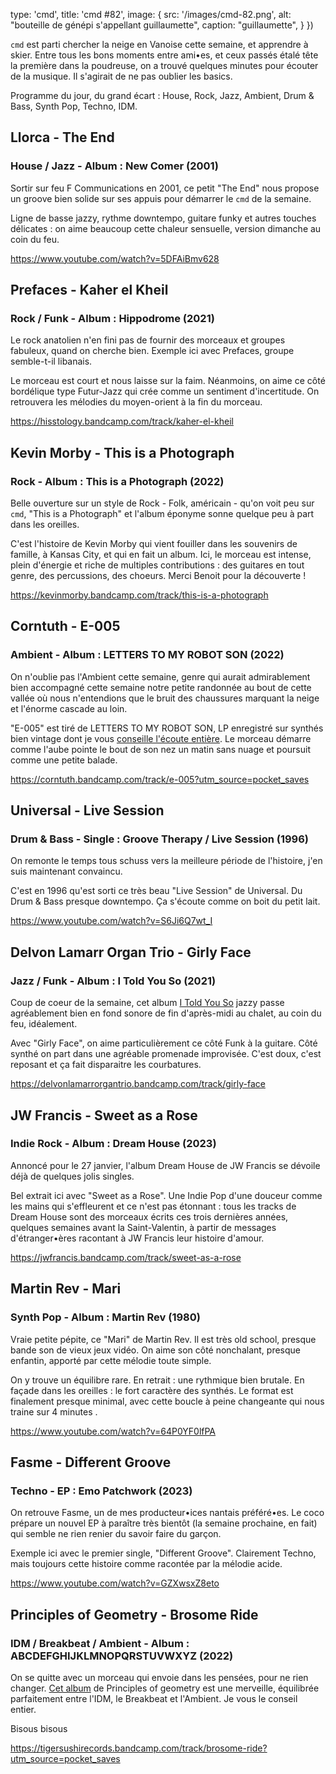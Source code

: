 
  type: 'cmd',
  title: 'cmd #82',
  image: {
    src: '/images/cmd-82.png',
    alt: "bouteille de génépi s'appellant guillaumette",
    caption: "guillaumette",
  }
})

`cmd` est parti chercher la neige en Vanoise cette semaine, et apprendre à
skier. Entre tous les bons moments entre ami•es, et ceux passés étalé tête la
première dans la poudreuse, on a trouvé quelques minutes pour écouter de la
musique. Il s'agirait de ne pas oublier les basics.

Programme du jour, du grand écart : House, Rock, Jazz, Ambient, Drum & Bass,
Synth Pop, Techno, IDM.



## Llorca - The End

### House / Jazz - Album : New Comer (2001)

Sortir sur feu F Communications en 2001, ce petit "The End" nous propose un
groove bien solide sur ses appuis pour démarrer le `cmd` de la semaine.

Ligne de basse jazzy, rythme downtempo, guitare funky et autres touches
délicates : on aime beaucoup cette chaleur sensuelle, version dimanche au coin
du feu.

https://www.youtube.com/watch?v=5DFAiBmv628



## Prefaces - Kaher el Kheil

### Rock / Funk - Album : Hippodrome (2021)

Le rock anatolien n'en fini pas de fournir des morceaux et groupes fabuleux,
quand on cherche bien. Exemple ici avec Prefaces, groupe semble-t-il libanais.

Le morceau est court et nous laisse sur la faim. Néanmoins, on aime ce côté
bordélique type Futur-Jazz qui crée comme un sentiment d'incertitude. On
retrouvera les mélodies du moyen-orient à la fin du morceau.

https://hisstology.bandcamp.com/track/kaher-el-kheil



## Kevin Morby - This is a Photograph

### Rock - Album : This is a Photograph (2022)

Belle ouverture sur un style de Rock - Folk, américain - qu'on voit peu sur
`cmd`, "This is a Photograph" et l'album éponyme sonne quelque peu à part dans
les oreilles.

C'est l'histoire de Kevin Morby qui vient fouiller dans les souvenirs de
famille, à Kansas City, et qui en fait un album. Ici, le morceau est intense,
plein d'énergie et riche de multiples contributions : des guitares en tout
genre, des percussions, des choeurs. Merci Benoit pour la découverte !

https://kevinmorby.bandcamp.com/track/this-is-a-photograph



## Corntuth  - E​-​005

### Ambient - Album : LETTERS TO MY ROBOT SON (2022)

On n'oublie pas l'Ambient cette semaine, genre qui aurait admirablement bien
accompagné cette semaine notre petite randonnée au bout de cette vallée où nous
n'entendions que le bruit des chaussures marquant la neige et l'énorme cascade
au loin.

"E-005" est tiré de LETTERS TO MY ROBOT SON, LP enregistré sur synthés bien
vintage dont je vous [conseille l'écoute
entière](https://corntuth.bandcamp.com/album/letters-to-my-robot-son-2). Le
morceau démarre comme l'aube pointe le bout de son nez un matin sans nuage et
poursuit comme une petite balade.

https://corntuth.bandcamp.com/track/e-005?utm_source=pocket_saves



## Universal - Live Session

### Drum & Bass - Single : Groove Therapy / Live Session (1996)

On remonte le temps tous schuss vers la meilleure période de l'histoire, j'en
suis maintenant convaincu.

C'est en 1996 qu'est sorti ce très beau "Live Session" de Universal. Du Drum &
Bass presque downtempo. Ça s'écoute comme on boit du petit lait.

https://www.youtube.com/watch?v=S6Ji6Q7wt_I



## Delvon Lamarr Organ Trio - Girly Face

### Jazz / Funk - Album : I Told You So (2021)

Coup de coeur de la semaine, cet album [I Told You
So](https://delvonlamarrorgantrio.bandcamp.com/album/i-told-you-so) jazzy passe
agréablement bien en fond sonore de fin d'après-midi au chalet, au coin du feu,
idéalement.

Avec "Girly Face", on aime particulièrement ce côté Funk à la guitare. Côté
synthé on part dans une agréable promenade improvisée. C'est doux, c'est
reposant et ça fait disparaitre les courbatures.

https://delvonlamarrorgantrio.bandcamp.com/track/girly-face



## JW Francis - Sweet as a Rose

### Indie Rock - Album : Dream House (2023)

Annoncé pour le 27 janvier, l'album Dream House de JW Francis se dévoile déjà de
quelques jolis singles.

Bel extrait ici avec "Sweet as a Rose". Une Indie Pop d'une douceur comme les
mains qui s'effleurent et ce n'est pas étonnant : tous les tracks de Dream House
sont des morceaux écrits ces trois dernières années, quelques semaines avant la
Saint-Valentin, à partir de messages d'étranger•ères racontant à JW Francis leur
histoire d'amour.

https://jwfrancis.bandcamp.com/track/sweet-as-a-rose



## Martin Rev - Mari

### Synth Pop - Album : Martin Rev (1980)

Vraie petite pépite, ce "Mari" de Martin Rev. Il est très old school, presque
bande son de vieux jeux vidéo. On aime son côté nonchalant, presque enfantin,
apporté par cette mélodie toute simple.

On y trouve un équilibre rare. En retrait : une rythmique bien brutale. En
façade dans les oreilles : le fort caractère des synthés. Le format est
finalement presque minimal, avec cette boucle à peine changeante qui nous traine
sur 4 minutes .

https://www.youtube.com/watch?v=64P0YF0lfPA



## Fasme - Different Groove

### Techno - EP : Emo Patchwork (2023)

On retrouve Fasme, un de mes producteur•ices nantais préféré•es. Le coco prépare
un nouvel EP à paraître très bientôt (la semaine prochaine, en fait) qui semble
ne rien renier du savoir faire du garçon.

Exemple ici avec le premier single, "Different Groove". Clairement Techno, mais
toujours cette histoire comme racontée par la mélodie acide.

https://www.youtube.com/watch?v=GZXwsxZ8eto



## Principles of Geometry - Brosome Ride

### IDM / Breakbeat / Ambient - Album : ABCDEFGHIJKLMNOPQRSTUVWXYZ (2022)

On se quitte avec un morceau qui envoie dans les pensées, pour ne rien changer.
[Cet
album](https://tigersushirecords.bandcamp.com/album/abcdefghijklmnopqrstuvwxyz)
de Principles of geometry est une merveille, équilibrée parfaitement entre
l'IDM, le Breakbeat et l'Ambient. Je vous le conseil entier.

Bisous bisous

https://tigersushirecords.bandcamp.com/track/brosome-ride?utm_source=pocket_saves



